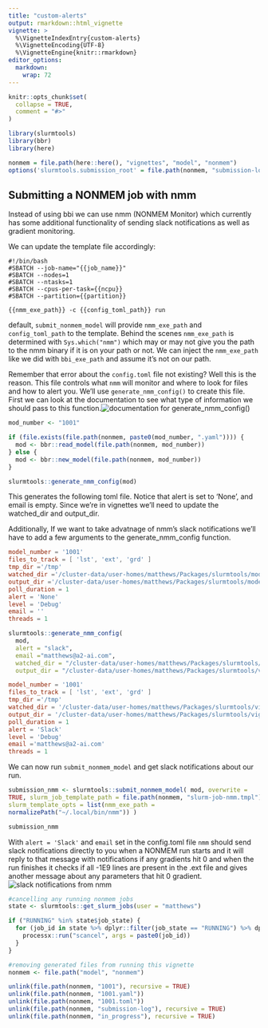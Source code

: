 ```yaml
---
title: "custom-alerts"
output: rmarkdown::html_vignette
vignette: >
  %\VignetteIndexEntry{custom-alerts}
  %\VignetteEncoding{UTF-8}
  %\VignetteEngine{knitr::rmarkdown}
editor_options: 
  markdown: 
    wrap: 72
---
```


```r
knitr::opts_chunk$set(
  collapse = TRUE,
  comment = "#>"
)
```

```r
library(slurmtools)
library(bbr)
library(here)

nonmem = file.path(here::here(), "vignettes", "model", "nonmem")
options('slurmtools.submission_root' = file.path(nonmem, "submission-log"))
```

## Submitting a NONMEM job with nmm

Instead of using bbi we can use nmm (NONMEM Monitor) which currently has
some additional functionality of sending slack notifications as well as
gradient monitoring.

We can update the template file accordingly:

``` slurm-job-nmm.tmpl
#!/bin/bash 
#SBATCH --job-name="{{job_name}}" 
#SBATCH --nodes=1 
#SBATCH --ntasks=1
#SBATCH --cpus-per-task={{ncpu}} 
#SBATCH --partition={{partition}}

{{nmm_exe_path}} -c {{config_toml_path}} run
```

default, `submit_nonmem_model` will provide `nmm_exe_path` and
`config_toml_path` to the template. Behind the scenes `nmm_exe_path` is
determined with `Sys.which("nmm")` which may or may not give you the
path to the nmm binary if it is on your path or not. We can inject the
`nmm_exe_path` like we did with `bbi_exe_path` and assume it's not on
our path.

Remember that error about the `config.toml` file not existing? Well this
is the reason. This file controls what `nmm` will monitor and where to
look for files and how to alert you. We'll use `generate_nmm_config()`
to create this file. First we can look at the documentation to see what
type of information we should pass to this function.![documentation for
generate_nmm_config()](../inst/extdata/images/generate_nmm_config_help.png)

```r
mod_number <- "1001"

if (file.exists(file.path(nonmem, paste0(mod_number, ".yaml")))) {
  mod <- bbr::read_model(file.path(nonmem, mod_number))
} else {
  mod <- bbr::new_model(file.path(nonmem, mod_number))
}
```

```r
slurmtools::generate_nmm_config(mod)
```

This generates the following toml file. Notice that alert is set to
'None', and email is empty. Since we're in vignettes we'll need to
update the watched_dir and output_dir.

Additionally, If we want to take advatnage of nmm's slack notifications
we'll have to add a few arguments to the generate_nmm_config function.

``` 1001.toml
model_number = '1001' 
files_to_track = [ 'lst', 'ext', 'grd' ] 
tmp_dir ='/tmp' 
watched_dir ='/cluster-data/user-homes/matthews/Packages/slurmtools/model/nonmem'
output_dir ='/cluster-data/user-homes/matthews/Packages/slurmtools/model/nonmem/in_progress'
poll_duration = 1 
alert = 'None' 
level = 'Debug' 
email = '' 
threads = 1
```

```r
slurmtools::generate_nmm_config( 
  mod, 
  alert = "slack", 
  email ="matthews@a2-ai.com", 
  watched_dir = "/cluster-data/user-homes/matthews/Packages/slurmtools/vignettes/model/nonmem",
  output_dir = "/cluster-data/user-homes/matthews/Packages/slurmtools/vignettes/model/nonmem/in_progress")
```

``` 1001.toml
model_number = '1001' 
files_to_track = [ 'lst', 'ext', 'grd' ] 
tmp_dir ='/tmp' 
watched_dir = '/cluster-data/user-homes/matthews/Packages/slurmtools/vignettes/model/nonmem'
output_dir = '/cluster-data/user-homes/matthews/Packages/slurmtools/vignettes/model/nonmem/in_progress'
poll_duration = 1 
alert = 'Slack' 
level = 'Debug' 
email ='matthews@a2-ai.com' 
threads = 1
```

We can now run `submit_nonmem_model` and get slack notifications about
our run.

```r
submission_nmm <- slurmtools::submit_nonmem_model( mod, overwrite =
TRUE, slurm_job_template_path = file.path(nonmem, "slurm-job-nmm.tmpl"),
slurm_template_opts = list(nmm_exe_path =
normalizePath("~/.local/bin/nmm")) )

submission_nmm
```

With `alert = 'Slack'` and `email` set in the config.toml file `nmm`
should send slack notifications directly to you when a NONMEM run starts
and it will reply to that message with notifications if any gradients
hit 0 and when the run finishes it checks if all -1E9 lines are present
in the .ext file and gives another message about any parameters that hit
0 gradient.![slack notifications from
nmm](../inst/extdata/images/nmm_slack_notifications.png)

```r
#cancelling any running nonmem jobs
state <- slurmtools::get_slurm_jobs(user = "matthews")

if ("RUNNING" %in% state$job_state) {
  for (job_id in state %>% dplyr::filter(job_state == "RUNNING") %>% dplyr::pull("job_id")) {
    processx::run("scancel", args = paste0(job_id))
  }
}

#removing generated files from running this vignette
nonmem <- file.path("model", "nonmem")

unlink(file.path(nonmem, "1001"), recursive = TRUE)
unlink(file.path(nonmem, "1001.yaml"))
unlink(file.path(nonmem, "1001.toml"))
unlink(file.path(nonmem, "submission-log"), recursive = TRUE) 
unlink(file.path(nonmem, "in_progress"), recursive = TRUE)
```

